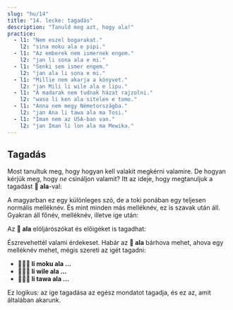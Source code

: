 ```yaml
---
slug: "hu/14"
title: "14. lecke: tagadás"
description: "Tanuld meg azt, hogy ala!"
practice:
  - l1: "Nem eszel bogarakat."
    l2: "sina moku ala e pipi."
  - l1: "Az emberek nem ismernek engem."
    l2: "jan li sona ala e mi."
  - l1: "Senki sem ismer engem."
    l2: "jan ala li sona e mi."
  - l1: "Millie nem akarja a könyvet."
    l2: "jan Mili li wile ala e lipu."
  - l1: "A madarak nem tudnak házat rajzolni."
    l2: "waso li ken ala sitelen e tomo."
  - l1: "Anna nem megy Németországba."
    l2: "jan Ana li tawa ala ma Tosi."
  - l1: "Iman nem az USA-ban van."
    l2: "jan Iman li lon ala ma Mewika."
---
```



## Tagadás

Most tanultuk meg, hogy hogyan kell valakit megkérni valamire. De hogyan kérjük meg, hogy *ne* csináljon valamit? Itt az ideje, hogy megtanuljuk a tagadást **󱤂 ala**-val:

<List>
  <Word sl="ala" m="nem, ne" />
</List>

A magyarban ez egy különleges szó, de a toki ponában egy teljesen normális melléknév. És mint minden más melléknév, ez is szavak után áll. Gyakran áll főnév, melléknév, illetve ige után:

<List>
  <Word sl="jan ala" m="senki, senki sem; nem ember" />
  <Sentence sl="jan ala li wile utala." m="Senki sem akar harcolni." />
  <Word sl="suli ala" m="nem nagy, nem fontos" />
  <Sentence sl="ni li suli ala tawa mi." m="Ez nem fontos számomra" />
  <Word sl="moku ala" m="nem enni, nem eszik; nem étel" />
  <Sentence sl="pipi li moku ala e soweli." m="A bogarak nem esznek állatokat." />
</List>

Az **󱤂 ala** elöljárószókat és előigéket is tagadhat:

<List>
  <Word sl="wile ala" m="nem akar valamit" />
  <Sentence sl="sina wile ala moku e suwi." m="Te nem akarsz édességet enni." />
  <Word sl="tawa ala" m="nem menni valahova, nem valami felé" />
  <Sentence sl="pipi li tawa ala kasi." m="A bogár nem megy a növény felé." />
</List>

Észrevehettél valami érdekeset. Habár az **󱤂 ala** bárhova mehet, ahova egy melléknév mehet, mégis szereti az igét tagadni:
* **󱤧󱤶󱤂 li moku ala ...**
* **󱤧󱥷󱤂 li wile ala ...**
* **󱤧󱥩󱤂 li tawa ala ...**

Ez logikus: az ige tagadása az egész mondatot tagadja, és ez az, amit általában akarunk.

<Practice exercises={frontmatter.practice} />

